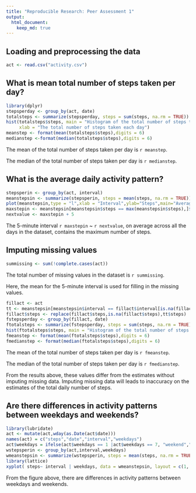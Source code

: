 ```yaml
---
title: "Reproducible Research: Peer Assessment 1"
output: 
  html_document:
    keep_md: true
---
```



## Loading and preprocessing the data
```r
act <- read.csv("activity.csv")
```

## What is mean total number of steps taken per day?
```r
library(dplyr)
stepsperday <- group_by(act, date)
totalsteps <- summarize(stepsperday, steps = sum(steps, na.rm = TRUE))
hist(totalsteps$steps, main = "Histogram of the total number of steps taken each day", 
     xlab = "The total number of steps taken each day")
meanstep <- format(mean(totalsteps$steps),digits = 6)
medianstep <-format(median(totalsteps$steps),digits = 6)
```
The mean of the total number of steps taken per day is `r meanstep`.

The median of the total number of steps taken per day is `r medianstep`.

## What is the average daily activity pattern?
```r
stepsperin <- group_by(act, interval)
meanstepsin <- summarize(stepsperin, steps = mean(steps, na.rm = TRUE))
plot(meanstepsin,type = "l",xlab = "Interval",ylab="Steps",main="Average daily activity pattern")
maxstepin <- meanstepsin[meanstepsin$steps == max(meanstepsin$steps),]$interval
nextvalue <- maxstepin + 5
```
The 5-minute interval `r maxstepin` ~ `r nextvalue`, on average across all the days in the dataset, contains the maximum number of steps.

## Imputing missing values
```r
summissing <- sum(!complete.cases(act))
```
The total number of missing values in the dataset is `r summissing`.

Here, the mean for the 5-minute interval is used for filling in the missing values.
```r
fillact <- act
tt <- meanstepsin[meanstepsin$interval == fillact$interval[is.na(fillact$steps)],]
fillact$steps <- replace(fillact$steps,is.na(fillact$steps),tt$steps)
fstepsperday <- group_by(fillact, date)
ftotalsteps <- summarize(fstepsperday, steps = sum(steps, na.rm = TRUE))
hist(ftotalsteps$steps, main = "Histogram of the total number of steps with imputed missing values", xlab = "The total number of steps taken each day")
fmeanstep <- format(mean(ftotalsteps$steps),digits = 6)
fmedianstep <- format(median(ftotalsteps$steps),digits = 6)
```
The mean of the total number of steps taken per day is `r fmeanstep`.

The median of the total number of steps taken per day is `r fmedianstep`.

From the results above, these values differ from the estimates without imputing missing data. Imputing missing data will leads to inaccuracy on the estimates of the total daily number of steps.


## Are there differences in activity patterns between weekdays and weekends?
```r
library(lubridate)
act <- mutate(act,wday(as.Date(act$date)))
names(act) = c("steps","date","interval","weekdays")
act$weekdays = ifelse(act$weekdays == 1 |act$weekdays == 7, "weekend","weekday")
wstepsperin <- group_by(act,interval,weekdays)
wmeanstepsin <- summarize(wstepsperin, steps = mean(steps, na.rm = TRUE))
library(lattice)
xyplot( steps~ interval | weekdays, data = wmeanstepsin, layout = c(1, 2),type="l", main = "Activity patterns between weekdays and weekends",xlab = "Interval", ylab = "Number of steps")
```

From the figure above, there are differences in activity patterns between weekdays and weekends.